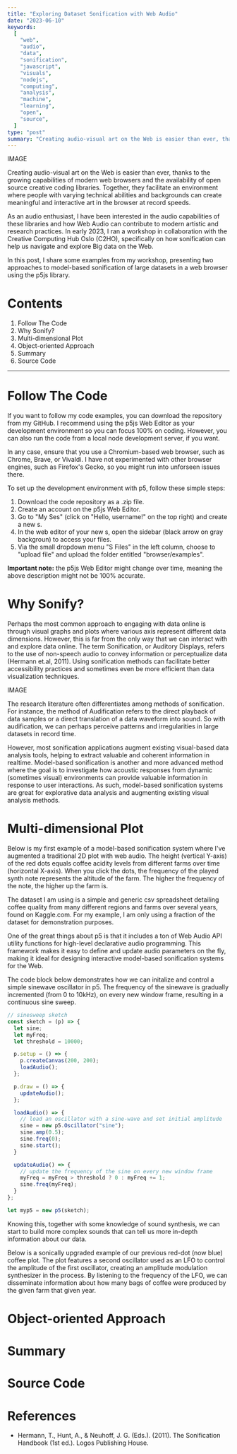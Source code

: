 ```yaml
---
title: "Exploring Dataset Sonification with Web Audio"
date: "2023-06-10"
keywords:
  [
    "web",
    "audio",
    "data",
    "sonification",
    "javascript",
    "visuals",
    "nodejs",
    "computing",
    "analysis",
    "machine",
    "learning",
    "open",
    "source",
  ]
type: "post"
summary: "Creating audio-visual art on the Web is easier than ever, thanks to modern browser tech and open source creative coding libraries. In this post, I share two examples of how to enrich your dataset visualizations with model-based sonification in a web browser using the p5js library."
---
```


IMAGE

Creating audio-visual art on the Web is easier than ever, thanks to the growing capabilities of modern web browsers and the availability of open source creative coding libraries. Together, they facilitate an environment where people with varying technical abilities and backgrounds can create meaningful and interactive art in the browser at record speeds.

As an audio enthusiast, I have been interested in the audio capabilities of these libraries and how Web Audio can contribute to modern artistic and research practices. In early 2023, I ran a workshop in collaboration with the <MyLink href="http://c2ho.no">Creative Computing Hub Oslo (C2HO)</MyLink>, specifically on how sonification can help us navigate and explore Big data on the Web.

In this post, I share some examples from my workshop, presenting two approaches to model-based sonification of large datasets in a web browser using the <MyLink href="https://p5js.org/">p5js</MyLink> library.

# Contents

1. <MyLink href="#follow-the-code">Follow The Code</MyLink>
2. <MyLink href="#why-sonify?">Why Sonify?</MyLink>
3. <MyLink href="#multi-dimensional-plot">Multi-dimensional Plot</MyLink>
4. <MyLink href="#object-oriented-approach">Object-oriented Approach</MyLink>
5. <MyLink href="#summary">Summary</MyLink>
6. <MyLink href="#summary">Source Code</MyLink>

<hr />

# Follow The Code

If you want to follow my code examples, you can download the repository from my <MyLink href="https://github.com/aleksati/dataset-sonification-in-browser-workshop">GitHub</MyLink>. I recommend using the <MyLink href="https://editor.p5js.org/">p5js Web Editor</MyLink> as your development environment so you can focus 100% on coding. However, you can also run the code from a local node development server, if you want.

In any case, ensure that you use a Chromium-based web browser, such as Chrome, Brave, or Vivaldi. I have not experimented with other browser engines, such as Firefox's Gecko, so you might run into unforseen issues there.

To set up the development environment with p5, follow these simple steps:

1. Download the code repository as a .zip file.
2. Create an account on the p5js Web Editor.
3. Go to "My Ses" (click on "Hello, username!" on the top right) and create a new s.
4. In the web editor of your new s, open the sidebar (black arrow on gray backgroun) to access your files.
5. Via the small dropdown menu "S Files" in the left column, choose to "upload file" and upload the folder entitled "browser/examples".

<MyImage
  src="datason-p5-editor.png"
  caption="p5js Web Editor in a Brave browser tab anno june 2023."
  alt="p5js web editor"
/>

**Important note:** the p5js Web Editor might change over time, meaning the above description might not be 100% accurate.

# Why Sonify?

Perhaps the most common approach to engaging with data online is through visual graphs and plots where various axis represent different data dimensions. However, this is far from the only way that we can interact with and explore data online. The term Sonification, or Auditory Displays, refers to the use of non-speech audio to convey information or perceptualize data (Hermann et.al, 2011). Using sonification methods can facilitate better accessibility practices and sometimes even be more efficient than data visualization techniques.

IMAGE

The research literature often differentiates among methods of sonification. For instance, the method of Audification refers to the direct playback of data samples or a direct translation of a data waveform into sound. So with audification, we can perhaps perceive patterns and irregularities in large datasets in record time.

However, most sonification applications augment existing visual-based data analysis tools, helping to extract valuable and coherent information in realtime. Model-based sonification is another and more advanced method where the goal is to investigate how acoustic responses from dynamic (sometimes visual) environments can provide valuable information in response to user interactions. As such, model-based sonification systems are great for explorative data analysis and augmenting existing visual analysis methods.

# Multi-dimensional Plot

Below is my first example of a model-based sonification system where I've augmented a traditional 2D plot with web audio. The height (vertical Y-axis) of the red dots equals coffee acidity levels from different farms over time (horizontal X-axis). When you click the dots, the frequency of the played synth note represents the altitude of the farm. The higher the frequency of the note, the higher up the farm is.

The dataset I am using is a simple and generic csv spreadsheet detailing coffee quality from many different regions and farms over several years, found on Kaggle.com. For my example, I am only using a fraction of the dataset for demonstration purposes.

<P5SonifyPlot />

One of the great things about p5 is that it includes a ton of Web Audio API utility functions for high-level declarative audio programming. This framework makes it easy to define and update audio parameters on the fly, making it ideal for designing interactive model-based sonification systems for the Web.

The code block below demonstrates how we can initalize and control a simple sinewave oscillator in p5. The frequency of the sinewave is gradually incremented (from 0 to 10kHz), on every new window frame, resulting in a continuous sine sweep.

```Javascript
// sinesweep sketch
const sketch = (p) => {
  let sine;
  let myFreq;
  let threshold = 10000;

  p.setup = () => {
    p.createCanvas(200, 200);
    loadAudio();
  };

  p.draw = () => {
    updateAudio();
  };

  loadAudio() => {
    // load an oscillator with a sine-wave and set initial amplitude
    sine = new p5.Oscillator("sine");
    sine.amp(0.5);
    sine.freq(0);
    sine.start();
  }

  updateAudio() => {
    // update the frequency of the sine on every new window frame
    myFreq = myFreq > threshold ? 0 : myFreq += 1;
    sine.freq(myFreq);
  }
};

let myp5 = new p5(sketch);
```

Knowing this, together with some knowledge of sound synthesis, we can start to build more complex sounds that can tell us more in-depth information about our data.

Below is a sonically upgraded example of our previous red-dot (now blue) coffee plot. The plot features a second oscillator used as an LFO to control the amplitude of the first oscillator, creating an amplitude modulation synthesizer in the process. By listening to the frequency of the LFO, we can disseminate information about how many bags of coffee were produced by the given farm that given year.

<P5SonifyPlotAmpMod />

# Object-oriented Approach

# Summary

# Source Code

# References

- Hermann, T., Hunt, A., & Neuhoff, J. G. (Eds.). (2011). The Sonification Handbook (1st ed.). Logos Publishing House.
